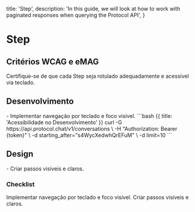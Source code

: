 
  title: 'Step',
  description:
    'In this guide, we will look at how to work with paginated responses when querying the Protocol API',
}

# Step

## Critérios WCAG e eMAG
<Properties fullWidth>
  <Property name="WCAG 1.3.1 / eMAG Diretriz 6" type="Rotulagem e navegação clara">
    Certifique-se de que cada Step seja rotulado adequadamente e acessível via teclado.
  </Property>
</Properties>


## Desenvolvimento
<Row>
  <Col>
    - Implementar navegação por teclado e foco visível.
  </Col>
  <Col>
    ```bash {{ title: 'Acessibilidade no Desenvolvimento' }}
    curl -G https://api.protocol.chat/v1/conversations \
      -H "Authorization: Bearer {token}" \
      -d starting_after="s4WycXedwhQrEFuM" \
      -d limit=10
    ```
  </Col>
</Row>

## Design
<Row>
  <Col>
  - Criar passos visíveis e claros.
  </Col>
  <Col>
    <ImageNote
          imageSrc="https://placehold.co/600x200.png"
          imageAlt="Acessibilidade no Design"
        />
  </Col>
</Row>

### Checklist
<Checklist>
Implementar navegação por teclado e foco visível.
Criar passos visíveis e claros.
</Checklist>
